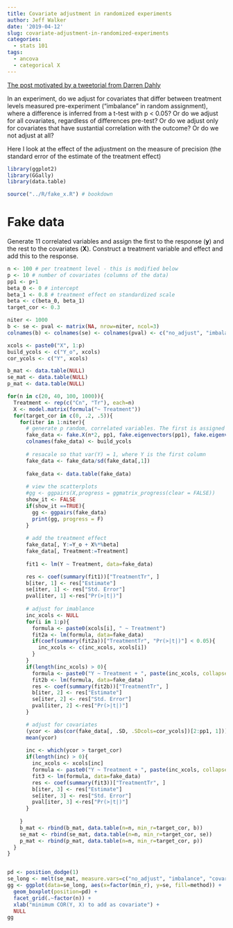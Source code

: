 ```yaml
---
title: Covariate adjustment in randomized experiments
author: Jeff Walker
date: '2019-04-12'
slug: covariate-adjustment-in-randomized-experiments
categories:
  - stats 101
tags:
  - ancova
  - categorical X
---
```


[The post motivated by a tweetorial from Darren Dahly](https://twitter.com/statsepi/status/1115902270888128514)

In an experiment, do we adjust for covariates that differ between treatment levels measured pre-experiment ("imbalance" in random assignment), where a difference is inferred from a t-test with p < 0.05? Or do we adjust for all covariates, regardless of differences pre-test? Or do we adjust only for covariates that have sustantial correlation with the outcome? Or do we not adjust at all?

Here I look at the effect of the adjustment on the measure of precision (the standard error of the estimate of the treatment effect)


```r
library(ggplot2)
library(GGally)
library(data.table)

source("../R/fake_x.R") # bookdown

```

# Fake data

Generate 11 correlated variables and assign the first to the response ($\mathbf{y}$) and the rest to the covariates ($\mathbf{X}$). Construct a treatment variable and effect and add this to the response.

```r

n <- 100 # per treatment level - this is modified below
p <- 10 # number of covariates (columns of the data)
pp1 <- p+1
beta_0 <- 0 # intercept
beta_1 <- 0.8 # treatment effect on standardized scale
beta <- c(beta_0, beta_1)
target_cor <- 0.3

niter <- 1000
b <- se <- pval <- matrix(NA, nrow=niter, ncol=3)
colnames(b) <- colnames(se) <- colnames(pval) <- c("no_adjust", "imbalance", "covariate")

xcols <- paste0("X", 1:p)
build_ycols <- c("Y_o", xcols)
cor_ycols <- c("Y", xcols)

b_mat <- data.table(NULL)
se_mat <- data.table(NULL)
p_mat <- data.table(NULL)

for(n in c(20, 40, 100, 1000)){
  Treatment <- rep(c("Cn", "Tr"), each=n)
  X <- model.matrix(formula("~ Treatment"))
  for(target_cor in c(0, .2, .5)){
    for(iter in 1:niter){
      # generate p random, correlated variables. The first is assigned to Y
      fake_data <- fake.X(n*2, pp1, fake.eigenvectors(pp1), fake.eigenvalues(pp1))
      colnames(fake_data) <- build_ycols
      
      # resacale so that var(Y) = 1, where Y is the first column
      fake_data <- fake_data/sd(fake_data[,1])
      
      fake_data <- data.table(fake_data)
      
      # view the scatterplots
      #gg <- ggpairs(X,progress = ggmatrix_progress(clear = FALSE))
      show_it <- FALSE
      if(show_it ==TRUE){
        gg <- ggpairs(fake_data)
        print(gg, progress = F)
      }
      
      # add the treatment effect
      fake_data[, Y:=Y_o + X%*%beta]
      fake_data[, Treatment:=Treatment]
      
      fit1 <- lm(Y ~ Treatment, data=fake_data)

      res <- coef(summary(fit1))["TreatmentTr", ]
      b[iter, 1] <- res["Estimate"]
      se[iter, 1] <- res["Std. Error"]
      pval[iter, 1] <-res["Pr(>|t|)"]
      
      # adjust for imablance
      inc_xcols <- NULL
      for(i in 1:p){
        formula <- paste0(xcols[i], " ~ Treatment")
        fit2a <- lm(formula, data=fake_data)
        if(coef(summary(fit2a))["TreatmentTr", "Pr(>|t|)"] < 0.05){
          inc_xcols <- c(inc_xcols, xcols[i])
        }
      }
      if(length(inc_xcols) > 0){
        formula <- paste0("Y ~ Treatment + ", paste(inc_xcols, collapse=" + "))
        fit2b <- lm(formula, data=fake_data)
        res <- coef(summary(fit2b))["TreatmentTr", ]
        b[iter, 2] <- res["Estimate"]
        se[iter, 2] <- res["Std. Error"]
        pval[iter, 2] <-res["Pr(>|t|)"]
      }

      # adjust for covariates
      (ycor <- abs(cor(fake_data[, .SD, .SDcols=cor_ycols])[2:pp1, 1]))
      mean(ycor)
      
      inc <- which(ycor > target_cor)
      if(length(inc) > 0){
        inc_xcols <- xcols[inc]
        formula <- paste0("Y ~ Treatment + ", paste(inc_xcols, collapse=" + "))
        fit3 <- lm(formula, data=fake_data)
        res <- coef(summary(fit3))["TreatmentTr", ]
        b[iter, 3] <- res["Estimate"]
        se[iter, 3] <- res["Std. Error"]
        pval[iter, 3] <-res["Pr(>|t|)"]
      }
      
    }
    b_mat <- rbind(b_mat, data.table(n=n, min_r=target_cor, b))
    se_mat <- rbind(se_mat, data.table(n=n, min_r=target_cor, se))
    p_mat <- rbind(p_mat, data.table(n=n, min_r=target_cor, p))
  }  
}


pd <- position_dodge(1)
se_long <- melt(se_mat, measure.vars=c("no_adjust", "imbalance", "covariate"), variable.name="method", value.name="se")
gg <- ggplot(data=se_long, aes(x=factor(min_r), y=se, fill=method)) +
  geom_boxplot(position=pd) +
  facet_grid(.~factor(n)) +
  xlab("minimum COR(Y, X) to add as covariate") +
  NULL
gg

```


